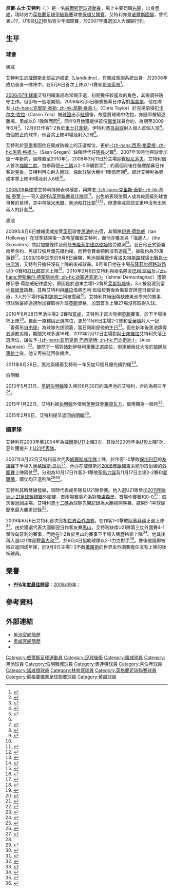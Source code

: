 {{noteTA|G1=足球|G2=英超|G3=FAcup
|T=zh-hans:尼尔·埃德利; zh-hk:尼爾·艾特利;
|1=zh-hans:尼尔·詹姆斯·埃德利; zh-hk:尼爾·占士·艾特利;
|2=zh-hans:埃德利; zh-hk:艾特利;
|3=zh-hans:特兰米尔; zh-hk:燦美爾;
|4=zh-hans:伊恩·霍洛韦; zh-hk:伊恩·荷路威;
|5=zh-hans:巴里·班南; zh-hk:巴利·班倫;
|6=zh-hans:格瑞斯·贝尔; zh-hk:加里夫·巴利; 
|7=zh-hans:里基茨; zh-hk:歷格斯;
}}
{{Infobox Football biography 2
| playername          = 尼爾·艾特利<br />''Neal Eardley''
| image               = [[File:Neal_Eardley_BCFC_2013.jpg|200px]]
| caption             = 
| fullname            = Neal James Eardley
| dateofbirth         = {{bda|1988|11|06|df=y}}
| cityofbirth         = [[兰迪德诺|兰迪德诺]]
| countryofbirth      = [[威爾斯|威爾斯]]
| height              = {{height|m=1.80}} 
| position            = [[後衛_(足球)#邊後衞|右閘]]
| currentclub         = [[伯顿阿尔比恩足球俱乐部|保頓艾爾賓]]
| clubnumber          = 23
| youthyears1         = 
| youthclubs1         = [[奥尔德姆足球俱乐部|奧咸]]
| years1              = 2006−2009
| clubs1              = [[奥尔德姆足球俱乐部|奧咸]]
| caps1               = 113
| goals1              = 10
| years2              = 2009−2013
| clubs2              = [[黑池足球會|黑池]]
| caps2               = 104
| goals2              = 2
| years3              = 2013−2016
| clubs3              = [[伯明翰足球會|伯明翰]]
| caps3               = 9
| goals3              = 0
| years4              = 2015
| clubs4              = → [[莱顿东方足球俱乐部|莱顿东方]]
| caps4               = 1
| goals4              = 0
| years5              = 2016-2017
| clubs5              = [[希伯尼安足球俱乐部|希伯尼安]]
| caps5               = 2
| goals5              = 0
| years6              = 2016-2017
| clubs6              = [[北安普顿足球俱乐部|北安普顿]]
| caps6               = 10
| goals6              = 0
| years7              = 2017-2020
| clubs7              = [[林肯城足球俱乐部|林肯城]]
| caps7               = 122
| goals7              = 3
| years8              = 2020-
| clubs8              = [[伯顿阿尔比恩足球俱乐部|保頓艾爾賓]]
| caps8               = 23
| goals8              =0
| totalcaps           = 
| totalgoals          = 
| nationalyears1      = 2003−2004
| nationalteam1       = [[威爾斯17歲以下足球代表隊|威爾斯U17]]
| nationalcaps1       = 3
| nationalgoals1      = 0
| nationalyears2      = 2005
| nationalteam2       = [[威爾斯19歲以下足球代表隊|威爾斯U19]]
| nationalcaps2       = 1
| nationalgoals2      = 0
| nationalyears3      = 2006−2009
| nationalteam3       = [[威爾斯21歲以下足球代表隊|威爾斯U21]]
| nationalcaps3       = 10
| nationalgoals3      = 1
| nationalyears4      = 2007−2011
| nationalteam4       = [[威爾斯足球代表隊|威爾斯]]
| nationalcaps4       = 16
| nationalgoals4      = 0
| club-update         = 2015年3月25日 (三) 04:25 (UTC)
| nationalteam-update = 2013年6月4日 (二) 15:25 (UTC)
}}
'''尼爾·占士·艾特利'''（{{lang-en|'''Neal James Eardley'''}}，{{bd|1988年|11月6日|catIdx=Eardley, Neal}}）是一名[[威爾斯|威爾斯]][[足球|足球]][[運動員|運動員]]，場上主要司職[[後衛_(足球)#邊後衞|右閘]]，出身[[奥尔德姆足球俱乐部|奧咸]]，現時效力[[英格蘭足球甲級聯賽|英格蘭足球甲級聯賽]]球會[[伯顿阿尔比恩足球俱乐部|保頓艾爾賓]]。艾特利亦是[[威爾斯足球代表隊|威爾斯國腳]]，曾代表U17、U19及[[威爾斯21歲以下足球代表隊|U21]]參加青少年國際賽，於2007年獲選加入大國腳行列。

==生平==
===球會===
;奧咸
艾特利生於[[威爾斯|威爾斯]]北部[[兰迪德诺|兰迪德诺]]（Llandudno），在[[奥尔德姆足球俱乐部|奧咸]]青訓系統出身，於2006年成功晉身一隊陣中，在5月6日首次上陣以1-1賽和[[斯坎索普联足球俱乐部|斯肯索普]]<ref>{{cite news |language=en |url=http://news.bbc.co.uk/sport2/hi/football/eng_div_2/4957510.stm |title=Oldham 1–1 Scunthorpe |publisher=''[[BBC_Sport|BBC Sport]]'' |date=2006-05-06 |accessdate=2008-12-28 |archive-date=2013-10-30 |archive-url=https://web.archive.org/web/20131030001007/http://news.bbc.co.uk/sport2/hi/football/eng_div_2/4957510.stm |dead-url=no }}</ref>。 

[[2006年至2007年英格蘭足球甲級聯賽|2006/07年球季]]艾特利續漸成為常規正選，初期擔任較進攻的角色，其後調任防守工作。但卻有一個壞開頭，2006年8月5日聯賽揭幕日作客對[[特兰米尔流浪者足球俱乐部|燦美爾]]，他在隊友[[基斯·泰萊|-{zh-hans:克里斯·泰勒; zh-hk:基斯·泰萊;}-]]（Chris Taylor）於完場前侵犯[[卡尔文·佐拉|卡尔文·佐拉]]（Calvin Zola）被[[球證|球證]]出示[[紅牌|紅牌]]後，故意將球踢中佐拉，亦隨即被驅逐離場，奧咸以0-1敗陣而回<ref>{{cite news |language=en |url=http://news.bbc.co.uk/sport2/hi/football/eng_div_2/5226810.stm |title=Tranmere 1–0 Oldham |publisher=''[[BBC_Sport|BBC Sport]]'' |date=2006-08-05 |accessdate=2008-12-28 |archive-date=2013-10-29 |archive-url=https://web.archive.org/web/20131029234911/http://news.bbc.co.uk/sport2/hi/football/eng_div_2/5226810.stm |dead-url=no }}</ref>。同年9月他獲提供首份[[職業|職業]]球員合約，為期至2009年6月<ref name="bbc5363372">{{cite news |language=en |url=http://news.bbc.co.uk/sport1/hi/football/teams/o/oldham_athletic/5363372.stm |title=Eardley earns first Oldham deal |date=2006-09-20 |publisher=''[[BBC_Sport|BBC Sport]]'' |accessdate=2009-08-30 |archive-date=2017-09-01 |archive-url=https://web.archive.org/web/20170901161247/http://news.bbc.co.uk/sport1/hi/football/teams/o/oldham_athletic/5363372.stm |dead-url=no }}</ref>。12月9日作客1-2負於[[切斯特菲尔德足球俱乐部|車士打菲特]]，伊特利憑[[自由球|自由球]]射入個人首個入球<ref>{{cite news |language=en |url=http://news.bbc.co.uk/sport2/hi/football/eng_div_2/6201758.stm |title=Chesterfield 2–1 Oldham |publisher=''[[BBC_Sport|BBC Sport]]'' |date=2006-12-09 |accessdate=2008-12-28 |archive-date=2007-01-05 |archive-url=https://web.archive.org/web/20070105231753/http://news.bbc.co.uk/sport2/hi/football/eng_div_2/6201758.stm |dead-url=no }}</ref>。首個擔正的球季，他合共上陣41場及射入2球<ref name="OAFC bio">{{cite web |language=en |url=http://www.oldhamathletic.co.uk/page/ProfilesDetail/0,,10337~36429,00.html |title=Neal Eardley |publisher=[[奥尔德姆足球俱乐部|''oldhamathletic.co.uk'']] |accessdate=2008-12-28 |deadurl=yes |archiveurl=https://web.archive.org/web/20090629064748/http://www.oldhamathletic.co.uk/page/ProfilesDetail/0,,10337~36429,00.html |archivedate=2009-06-29 }}</ref>。

艾特利於[[2007年至2008年英格蘭足球甲級聯賽|翌季]]鞏固他在奧咸防線上的正選席位，更於[[施恩·格根|-{zh-hans:西恩·格雷根; zh-hk:施恩·格根;}-]]（Sean Gregan）缺陣時代任[[隊長_(足球)|隊長]]之職<ref name="OAFC bio"/>。2007年10月他與球會加簽一年新約，留隊直至2010年<ref name="bbc7059566">{{cite news |language=en |url=http://news.bbc.co.uk/sport1/hi/football/teams/o/oldham_athletic/7059566.stm |title=Eardley extends Oldham contract |date=2007-10-24 |publisher=''[[BBC_Sport|BBC Sport]]'' |accessdate=2009-08-30}}</ref>。2008年3月11日於主場迎戰[[伯恩茅斯足球俱乐部|般尼茅夫]]，艾特利個人首次[[梅開二度|梅開二度]]，包辦兩個[[十二碼|十二碼]]以2-0淨勝對手<ref>{{cite news |language=en |url=http://news.bbc.co.uk/sport2/hi/football/eng_div_2/7284944.stm |title=Oldham 2–0 Bournemouth |publisher=''[[BBC_Sport|BBC Sport]]'' |date=2008-03-11 |accessdate=2008-12-28 |archive-date=2008-03-15 |archive-url=https://web.archive.org/web/20080315033856/http://news.bbc.co.uk/sport2/hi/football/eng_div_2/7284944.stm |dead-url=no }}</ref>；約兩個月後在聯賽閉幕日作客對[[克鲁足球俱乐部|克魯]]，艾特利再次射入兩球，協助球隊大勝4-1奏凱而回<ref>{{cite news |language=en |url=http://news.bbc.co.uk/sport2/hi/football/eng_div_2/7368667.stm |title=Crewe 1–4 Oldham |publisher=''[[BBC_Sport|BBC Sport]]'' |date=2008-05-03 |accessdate=2008-12-28 |archive-date=2008-05-06 |archive-url=https://web.archive.org/web/20080506031844/http://news.bbc.co.uk/sport2/hi/football/eng_div_2/7368667.stm |dead-url=no }}</ref>。總計艾特利為奧咸本季上陣49場及射入6球<ref name="OAFC bio" />。

[[2008年至2009年英格蘭足球甲級聯賽|2008/09年球季]]艾特利持續表現穩定，與隊友[[基斯·泰萊|-{zh-hans:克里斯·泰勒; zh-hk:基斯·泰萊;}-]]一同入選[[PFA年度最佳陣容|PFA英甲聯賽最佳陣容]]<ref>{{cite news |language=en |url=http://www.skysports.com/story/0,19528,11719_5244834,00.html |title=League One Team of the Year |publisher=''Sky Sports'' |date=2009-04-26 |accessdate=2009-04-27 |archive-date=2009-04-30 |archive-url=https://web.archive.org/web/20090430100649/http://www.skysports.com/story/0,19528,11719_5244834,00.html |dead-url=no }}</ref>。出色的表現使兩人成為較高級別球會爭奪的目標，其中包括[[米尔沃尔足球俱乐部|米禾爾]]、[[黑池足球會|黑池]]和[[德比郡足球俱乐部|打比郡]]<ref>{{cite news |language=en |url=http://www.skysports.com/story/0,19528,11719_5363622,00.html |title=Lions look at Eardley |publisher=''Sky Sports'' |date=2009-06-04 |accessdate=2011-04-07 |archive-date=2009-06-06 |archive-url=https://web.archive.org/web/20090606160447/http://www.skysports.com/story/0,19528,11719_5363622,00.html |dead-url=no }}</ref><ref>{{cite news |language=en |url=http://www.skysports.com/story/0,19528,11688_5439515,00.html |title=Duo battle for Eardley |publisher=''Sky Sports'' |date=2009-07-18 |accessdate=2011-04-07 |archive-date=2009-07-21 |archive-url=https://web.archive.org/web/20090721124652/http://www.skysports.com/story/0,19528,11688_5439515,00.html |dead-url=no }}</ref>，但遭奧咸否認並重申沒有出售兩人的計劃<ref>{{cite news |language=en |url=http://www.skysports.com/story/0,19528,11719_5334234,00.html |title=Latics deny duo are for sale |publisher=''Sky Sports'' |date=2009-05-18 |accessdate=2011-04-07 |archive-date=2009-05-21 |archive-url=https://web.archive.org/web/20090521095641/http://www.skysports.com/story/0,19528,11719_5334234,00.html |dead-url=no }}</ref>。

;黑池
2009年8月6日據報奧咸接受[[英冠|英冠]]球會[[黑池足球會|黑池]]的出價，其領隊[[伊恩·荷路威|伊恩·荷路威]]（Ian Holloway）在球季結束後一直希望羅致艾特利，而他亦獲准與「海邊人」（''the Seasiders''）商討加盟條件及前赴[[布隆菲尔德路球场|布隆菲尔德路球场]]接受體測<ref name="skysports060809">{{cite news |language=en |url=http://www.skysports.com/story/0,19528,12874_5477038,00.html |title=Pool agree Eardley fee |date=2009-08-06 |publisher=''Sky Sports'' |accessdate=2011-04-07 |archive-date=2009-10-07 |archive-url=https://web.archive.org/web/20091007142710/http://www.skysports.com/story/0,19528,12874_5477038,00.html |dead-url=no }}</ref>。翌日他正式簽署兩年合約，另加12個月優先續約權，而轉會費金額則沒有透露<ref name="bfc1746525">{{cite news |language=en |url=http://www.blackpoolfc.co.uk/page/NewsDetail/0,,10432~1746525,00.html |title=Eardley Arrives |date=2009-08-07 |publisher=[[黑池足球會|''blackpoolfc.co.uk'']] |accessdate=2009-08-07 |deadurl=yes |archiveurl=https://web.archive.org/web/20090810191558/http://www.blackpoolfc.co.uk/page/NewsDetail/0,,10432~1746525,00.html |archivedate=2009-08-10 }}</ref>，據報約為35萬[[英鎊|英鎊]]<ref name="gazette5534748">{{cite news |language=en |url=http://www.blackpoolgazette.co.uk/blackpool-football-club/Pool-sign-Welsh-defender.5534748.jp |title=Pool sign Welsh defender |date=2009-08-07 |publisher=''blackpoolgazette.co.uk'' |accessdate=2009-08-07 |archive-date=2013-04-19 |archive-url=https://archive.today/20130419222227/http://www.blackpoolgazette.co.uk/blackpool-football-club/Pool-sign-Welsh-defender.5534748.jp |dead-url=yes }}</ref>。[[2009年至2010年英格蘭足球冠軍聯賽|2009/10年球季]]於8月8日展開，黑池揭幕戰作客[[洛夫特斯路球場|洛夫特斯路球場]]出戰[[女王公园巡游者足球俱乐部|昆士柏流浪]]，艾特利只擔任沒有上陣的後補球員。8月18日他在主場[[布隆菲尔德路球场|布隆菲尔德路球场]]以0-0賽和[[德比郡足球俱乐部|打比郡]]首次上陣<ref name="BFC49198">{{cite news|language=en |title=Blackpool vs Derby County |publisher=[[黑池足球會|''blackpoolfc.co.uk'']] |date=2009-08-18 |url=http://www.blackpoolfc.co.uk/page/MatchReport/0,,10432~49198,00.html |accessdate=2009-08-18 |deadurl=yes |archiveurl=https://web.archive.org/web/20120229161932/http://www.blackpoolfc.co.uk/page/MatchReport/0%2C%2C10432~49198%2C00.html |archivedate=2012-02-29 }}</ref>。2010年2月8日艾特利與兩名隊友[[巴利·班倫|巴利·班倫]]及[[伊斯梅尔·德蒙塔纳克|-{zh-hans:伊斯梅尔·德蒙塔纳克; zh-hk:迪蒙達拿斯;}-]]（Ishmel Demontagnac）遭領隊伊恩·荷路威紀律處分，原因是於週末主場1-2負於[[莱斯特城足球俱乐部|莱斯特城]]後，3人被發現到當地[[夜總會|夜總會]]跳舞，其時艾特利與[[阿士東維拉足球會|維拉]]借將巴利·班倫於賽後負傷並安排翌日接受治療，3人於下場作客對[[谢周三足球俱乐部|錫周三]]同被雪藏<ref name="bbc8505207">{{cite news |language=en |url=http://news.bbc.co.uk/sport1/hi/football/teams/b/blackpool/8505207.stm |title=Ian Holloway axes Blackpool trio after nightclub visit |date=2010-02-08 |publisher=''[[BBC_Sport|BBC Sport]]'' |accessdate=2010-02-14 |archive-date=2010-02-11 |archive-url=https://web.archive.org/web/20100211150505/http://news.bbc.co.uk/sport1/hi/football/teams/b/blackpool/8505207.stm |dead-url=no }}</ref>。艾特利其後因傷缺陣黑池季末的賽事，但球隊最終透過附加賽取得升班[[英超|英超]]資格，加盟首季上陣27場沒有取得入球。

2010年8月28日黑池主場2-2賽和[[富勒姆足球俱乐部|富咸]]，艾特利才首次亮相[[英超|英超]]賽事，於下半場後補上陣<ref>{{cite news |language=en |url=http://news.bbc.co.uk/sport2/hi/football/eng_prem/8946230.stm |title=Blackpool 2-2 Fulham |publisher=''[[BBC_Sport|BBC Sport]]'' |date=2010-08-28 |accessdate=2011-04-12 |archive-date=2012-05-09 |archive-url=https://www.webcitation.org/67WfIxdV7?url=http://news.bbc.co.uk/sport2/hi/football/eng_prem/8946230.stm |dead-url=no }}</ref>。自此一直穩固正選席位，更於11月6日主場2-2賽和[[埃弗顿足球俱乐部|愛華頓]]射入一記「香蕉形[[自由球|自由球]]」為球隊先拔頭籌，當日剛剛是他的[[生日|生日]]<ref>{{cite news |language=en |url=http://news.bbc.co.uk/sport2/hi/football/eng_prem/9149903.stm |title=Blackpool 2-2 Everton |publisher=''[[BBC_Sport|BBC Sport]]'' |date=2010-11-06 |accessdate=2011-04-12 |archive-date=2010-11-11 |archive-url=https://web.archive.org/web/20101111111856/http://news.bbc.co.uk/sport2/hi/football/eng_prem/9149903.stm |dead-url=no }}</ref>。但在新年後黑池錄得五連敗劣績，期間失球多達16球，2011年2月12日主場對[[阿士東維拉足球會|阿士東維拉]]艾特利失落正選席位，讓位予[[亚历克斯·巴蒂斯特|-{zh-hans:亚历克斯·巴蒂斯特; zh-hk:巴迪斯迪;}-]]（Alex Baptiste）<ref>{{cite news |language=en |url=http://news.bbc.co.uk/sport2/hi/football/eng_prem/9391041.stm |title=Blackpool 1-1 Aston Villa |publisher=''[[BBC_Sport|BBC Sport]]'' |date=2011-02-12 |accessdate=2011-04-12 |archive-date=2011-03-19 |archive-url=https://web.archive.org/web/20110319235347/http://news.bbc.co.uk/sport2/hi/football/eng_prem/9391041.stm |dead-url=no }}</ref>。雖然下一場對[[托特纳姆热刺足球俱乐部|熱刺]]伊特利重獲正選席位，但連續兩仗大敗於[[伍尔弗汉普顿流浪足球俱乐部|狼隊]]及[[切尔西足球俱乐部|車路士]]後，他又再被貶回後備席。

2011年8月26日，黑池與續簽艾特利一年另加12個月優先續約權<ref>{{cite news |language=en |url=http://news.bbc.co.uk/sport2/hi/football/teams/b/blackpool/9573376.stm |title=Blackpool defender Neal Eardley signs new deal |publisher=''[[BBC_Sport|BBC Sport]]'' |date=2011-08-26 |accessdate=2013-06-04 |archive-date=2011-08-26 |archive-url=https://web.archive.org/web/20110826140742/http://news.bbc.co.uk/sport2/hi/football/teams/b/blackpool/9573376.stm |dead-url=no }}</ref>。

;伯明翰
2013年5月31日，[[英冠|英冠]][[伯明翰足球會|伯明翰]]簽入將於6月30日約滿黑池的艾特利，合約為期三年<ref>{{cite news |language=en |url=http://www.bbc.co.uk/sport/0/football/22734694 |title=Neal Eardley: Birmingham City to sign Blackpool defender |publisher=''[[BBC_Sport|BBC Sport]]'' |date=2013-05-31 |accessdate=2013-06-04 |archive-date=2013-06-07 |archive-url=https://web.archive.org/web/20130607110841/http://www.bbc.co.uk/sport/0/football/22734694 |dead-url=no }}</ref>。

2015年1月22日，艾特利被[[伯明翰足球會|伯明翰]]外借到[[英甲|英甲]]球會[[莱顿东方足球俱乐部|莱顿东方]]，借用期為一個月<ref>{{cite news |language=en |url=http://www.bbc.com/sport/0/football/30942289 |title=Neal Eardley: Leyton Orient sign Birmingham defender on loan |publisher=''[[BBC_Sport|BBC Sport]]'' |date=2015-01-22 |accessdate=2015-03-25 |archive-date=2015-04-09 |archive-url=https://web.archive.org/web/20150409052626/http://www.bbc.com/sport/0/football/30942289 |dead-url=no }}</ref>。

2015年2月9日，艾特利提早返回[[伯明翰足球會|伯明翰]]<ref>{{cite news |language=en |url=http://www.bbc.com/sport/0/football/31300811 |title=Birmingham's Neal Eardley returns early from Leyton Orient loan |publisher=''[[BBC_Sport|BBC Sport]]'' |date=2015-02-09 |accessdate=2015-03-25 |archive-date=2015-04-24 |archive-url=https://web.archive.org/web/20150424175107/http://www.bbc.com/sport/0/football/31300811 |dead-url=no }}</ref>。

===國家隊===
艾特利在2003年至2004年為[[威爾斯17歲以下足球代表隊|威爾斯U17]]上陣3次，其後於2005年為[[威爾斯19歲以下足球代表隊|U19]]上陣1次，翌年獲提升上[[威爾斯21歲以下足球代表隊|U21代表隊]]。

2007年8月22日艾特利首次代表[[威爾斯足球代表隊|威爾斯成年隊]]上陣，於作客1-0擊敗[[保加利亞國家足球隊|保加利亞]]的[[友誼賽|友誼賽]]下半場入替[[格瑞斯·贝尔|格瑞斯·贝尔]]<ref>{{cite news |language=en |url=http://news.bbc.co.uk/sport2/hi/football/league_of_wales/6954235.stm |title=Bulgaria 0–1 Wales |publisher=''[[BBC_Sport|BBC Sport]]'' |date=2007-08-22 |accessdate=2011-04-12 |archive-date=2011-02-03 |archive-url=https://web.archive.org/web/20110203053643/http://news.bbc.co.uk/sport2/hi/football/league_of_wales/6954235.stm |dead-url=no }}</ref>。他亦在威爾斯於[[2008年欧洲足球锦标赛|2008年歐國盃]]未能爭取出線的[[2008年歐洲國家盃外圍賽_(D組)|外圍賽]]上陣兩仗<ref name="OAFC bio"/>，分別為10月17日作客2-1擊敗[[聖馬力諾國家足球隊|聖馬力諾]]及11月17日主場2-2賽和[[愛爾蘭國家足球隊|愛爾蘭]]，兩仗均正選列陣<ref>{{cite news |language=en |url=http://news.bbc.co.uk/sport2/hi/football/internationals/7044147.stm |title=San Marino 1-2 Wales |publisher=''[[BBC_Sport|BBC Sport]]'' |date=2007-10-17 |accessdate=2011-04-12 |archive-date=2013-02-12 |archive-url=https://www.webcitation.org/6EMhU9s8H?url=http://news.bbc.co.uk/sport2/hi/football/internationals/7044147.stm |dead-url=no }}</ref><ref>{{cite news |language=en |url=http://news.bbc.co.uk/sport2/hi/football/league_of_wales/7099901.stm |title=Wales 2-2 Republic of Ireland |publisher=''[[BBC_Sport|BBC Sport]]'' |date=2007-11-17 |accessdate=2011-04-12 |archive-date=2011-02-03 |archive-url=https://web.archive.org/web/20110203053627/http://news.bbc.co.uk/sport2/hi/football/league_of_wales/7099901.stm |dead-url=no }}</ref>。

艾特利其時雙線發展，同時代表成年隊及U21隊參賽。他入選U21隊參加[[2011年歐洲U-21足球錦標賽|2011年歐洲U-21足球錦標賽]]外圍賽，首兩場賽事均為對陣[[盧森堡21歲以下國家足球隊|盧森堡]]，首場作賽賽和0-0<ref name="bbc7968354">{{cite news |language=en |url=http://news.bbc.co.uk/sport1/hi/football/internationals/7968354.stm |title=Luxembourg U21 0–0 Wales U21 |date=2009-03-27 |publisher=''[[BBC_Sport|BBC Sport]]'' |accessdate=2009-08-30 |archive-date=2009-03-31 |archive-url=https://web.archive.org/web/20090331040854/http://news.bbc.co.uk/sport1/hi/football/internationals/7968354.stm |dead-url=no }}</ref>；四天後返回主場，艾特利憑[[十二碼|十二碼]]為球隊先開記錄為大勝揭開序幕，結果5-1平球隊歷來最大勝差記錄<ref name="bbc7972999">{{cite news |language=en |url=http://news.bbc.co.uk/sport1/hi/football/internationals/7972999.stm |title=Wales U21 5–1 Luxembourg U21 |date=2009-03-31 |publisher=''[[BBC_Sport|BBC Sport]]'' |accessdate=2009-08-30 |archive-date=2009-04-03 |archive-url=https://web.archive.org/web/20090403051302/http://news.bbc.co.uk/sport1/hi/football/internationals/7972999.stm |dead-url=no }}</ref>。

2009年6月6日艾特利首次亮相[[2010年世界盃外圍賽_(歐洲區)|世界盃外圍賽]]，在作客1-0擊敗[[阿塞拜疆國家足球隊|阿塞拜疆]]正選上陣<ref>{{cite news |language=en |url=http://news.bbc.co.uk/sport2/hi/football/internationals/8075370.stm |title=Azerbaijan 0-1 Wales |publisher=''[[BBC_Sport|BBC Sport]]'' |date=2009-06-06 |accessdate=2011-04-12 |archive-date=2011-02-03 |archive-url=https://web.archive.org/web/20110203053538/http://news.bbc.co.uk/sport2/hi/football/internationals/8075370.stm |dead-url=no }}</ref>。由於獲選代表大國腳翌日作客友賽[[蒙特內哥羅國家足球隊|黑山]]，艾特利缺席U21隊第三仗外圍賽4-1擊敗[[匈牙利21歲以下國家足球隊|匈牙利]]的賽事，而他在1-2負於黑山的賽事下半場入替[[萨穆埃尔·里基茨|歷格斯]]上陣<ref name="bbc8198454">{{cite news |language=en |url=http://news.bbc.co.uk/sport1/hi/football/internationals/8198454.stm |title=Montenegro 2–1 Wales |date=2009-08-12 |publisher=''[[BBC_Sport|BBC Sport]]'' |accessdate=2009-08-30}}</ref>。他其後再入選U21隊迎戰[[義大利21歲以下國家足球隊|義大利]]<ref name="bfc1767188">{{cite news |language=en |url=http://www.blackpoolfc.co.uk/page/NewsDetail/0,,10432~1767188,00.html |title=Eardley Named In Wales U-21 Party |date=2009-08-24 |publisher=[[黑池足球會|''blackpoolfc.co.uk'']] |accessdate=2009-08-30 |deadurl=yes |archiveurl=https://web.archive.org/web/20090827205405/http://www.blackpoolfc.co.uk/page/NewsDetail/0,,10432~1767188,00.html |archivedate=2009年8月27日 |df= }}</ref>，於9月4日協助球隊以2-1力克對手<ref>{{cite news |language=en |url=http://www.uefa.com/under21/matches/season=2011/round=2000006/match=2000091/index.html |title=Welsh joy as Ramsey stuns Italy |publisher=[[UEFA|''uefa.com'']] |date=2009-09-04 |accessdate=2011-04-12 |archive-date=2011-06-13 |archive-url=https://web.archive.org/web/20110613083838/http://www.uefa.com/under21/matches/season=2011/round=2000006/match=2000091/index.html |dead-url=no }}</ref>。賽後他隨即被徵召返回成年隊，於9月9日主場1-3不敵[[俄羅斯國家足球隊|俄羅斯]]的世界盃外圍賽擔任沒有上陣的後補球員。

==榮譽==
*'''[[PFA年度最佳陣容|PFA年度最佳陣容]]'''：[[2008年至2009年英格蘭足球甲級聯賽#PFA英甲聯賽最佳陣容|2008/09年]]；

==參考資料==
{{reflist|2}}

==外部連結==
* [https://web.archive.org/web/20090818062145/http://www.blackpoolfc.co.uk/page/ProfilesDetail/0%2C%2C10432~36429%2C00.html 黑池官網簡歷]
* [https://web.archive.org/web/20090629064748/http://www.oldhamathletic.co.uk/page/ProfilesDetail/0,,10337~36429,00.html 奧咸官網簡歷]
* {{soccerbase|43760|尼爾·艾特利}}

{{2008/09年英甲PFA年度最佳陣容}}

{{DEFAULTSORT:Eardley, Neal}}
[[Category:威爾斯足球運動員|Category:威爾斯足球運動員]]
[[Category:足球後衛|Category:足球後衛]]
[[Category:奧咸球員|Category:奧咸球員]]
[[Category:黑池球員|Category:黑池球員]]
[[Category:伯明翰城球員|Category:伯明翰城球員]]
[[Category:奧連特球員|Category:奧連特球員]]
[[Category:喜伯年球員|Category:喜伯年球員]]
[[Category:諾咸頓球員|Category:諾咸頓球員]]
[[Category:林肯城球員|Category:林肯城球員]]
[[Category:英格蘭足球聯賽球員|Category:英格蘭足球聯賽球員]]
[[Category:蘇格蘭職業足球聯賽球員|Category:蘇格蘭職業足球聯賽球員]]
[[Category:英超球員|Category:英超球員]]